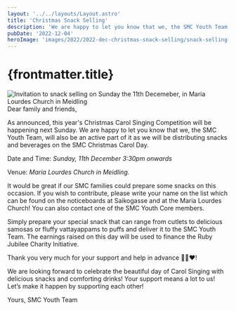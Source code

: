 ```yaml
---
layout: '../../layouts/Layout.astro'
title: 'Christmas Snack Selling'
description: 'We are happy to let you know that we, the SMC Youth Team, will also be an active part of it as we will be distributing snacks and beverages on the SMC Christmas Carol Day.'
pubDate: '2022-12-04'
heroImage: 'images/2022/2022-dec-christmas-snack-selling/snack-selling-christmas-cover.jpg'
---
```


# {frontmatter.title}

<section>
<img src={`${import.meta.env.PUBLIC_ASSETS}images/2022/2022-dec-christmas-snack-selling/snack-selling-christmas.jpg`} alt="Invitation to snack selling on Sunday the 11th Decemeber, in Maria Lourdes Church in Meidling" />
Dear family and friends,

As announced, this year's Christmas Carol Singing Competition will be happening next Sunday. We are happy to let you know that we, the SMC Youth Team, will also be an active part of it as we will be distributing snacks and beverages on the SMC Christmas Carol Day.

Date and Time: <em>Sunday, 11th December 3:30pm onwards</em>

Venue: <em>Maria Lourdes Church in Meidling.</em>

It would be great if our SMC families could prepare some snacks on this occasion. If you wish to contribute, please write your name on the list which can be found on the noticeboards at Saikogasse and at the Maria Lourdes Church! You can also contact one of the SMC Youth Core members.

Simply prepare your special snack that can range from cutlets to delicious samosas or fluffy vattayappams to puffs and deliver it to the SMC Youth Team. The earnings raised on this day will be used to finance the Ruby Jubilee Charity Initiative.

Thank you very much for your support and help in advance 🙏🏽❤!

We are looking forward to celebrate the beautiful day of Carol Singing with delicious snacks and comforting drinks!
Your support means a lot to us! Let’s make it happen by supporting each other!

Yours,
SMC Youth Team

</section>
